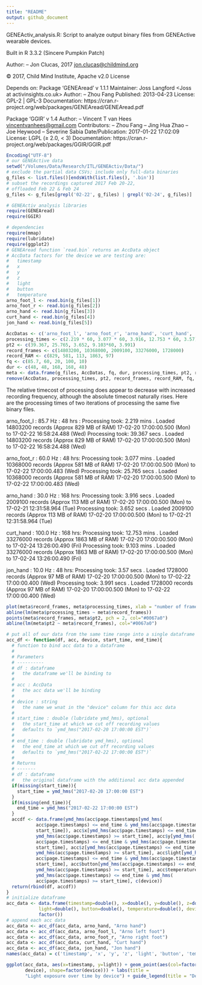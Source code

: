 ```yaml
---
title: "README"
output: github_document
---
```


GENEActiv_analysis.R: Script to analyze output binary files from GENEActive wearable devices.

Built in R 3.3.2 (Sincere Pumpkin Patch)
 
Author:
   – Jon Clucas, 2017 <jon.clucas@childmind.org>
  
© 2017, Child Mind Institute, Apache v2.0 License
  
Depends on:
  Package 'GENEAread' v 1.1.1
    Maintainer:
      Joss Langford <Joss at activinsights.co.uk>
    Author:
      – Zhou Fang
  Published: 2013-04-23
  License: GPL-2 | GPL-3
  Documentation:
    https://cran.r-project.org/web/packages/GENEAread/GENEAread.pdf
      
  Package 'GGIR' v 1.4
    Author:
      – Vincent T van Hees <vincentvanhees@gmail.com>
    Contributors:
      – Zhou Fang
      – Jing Hua Zhao
      – Joe Heywood
      – Severine Sabia
    Date/Publication: 2017-01-22 17:02:09
    License: LGPL (≥ 2.0, < 3)
    Documentation:
      https://cran.r-project.org/web/packages/GGIR/GGIR.pdf

```r
Encoding("UTF-8")
# our GENEActive data
setwd("/Volumes/Data/Research/ITL/GENEActiv/Data/")
# exclude the partial data CSVs; include only full-data binaries
g_files <- list.files()[endsWith(list.files(), '.bin')]
# subset the recordings captured 2017 Feb 20-22,
# offloaded Feb 22 & Feb 24
g_files <- g_files[grepl('02-22', g_files) | grepl('02-24', g_files)]

# GENEActiv analysis libraries
require(GENEAread)
require(GGIR)

# dependencies
require(mmap)
require(lubridate)
require(ggplot2)
# GENEAread function `read.bin` returns an AccData object
# AccData factors for the device we are testing are:
#   timestamp
#   x
#   y
#   z
#   light
#   button
#   temperature
arno_foot_l <- read.bin(g_files[1])
arno_foot_r <- read.bin(g_files[2])
arno_hand <- read.bin(g_files[3])
curt_hand <- read.bin(g_files[4])
jon_hand <- read.bin(g_files[5])

AccDatas <- c('arno_foot_l', 'arno_foot_r', 'arno_hand', 'curt_hand', 'jon_hand')
processing_times <- c(2.219 * 60, 3.077 * 60, 3.916, 12.753 * 60, 3.57)
pt2 <- c(39.367, 25.765, 3.652, 9.103*60, 3.991)
record_frames <- c(14803200, 10368000, 2009100, 33276000, 1728000)
record_RAM <- c(829, 581, 113, 1863, 97)
fq <- c(85.7, 60, 20, 100, 10)
dur <- c(48, 48, 168, 168, 48)
meta <- data.frame(g_files, AccDatas, fq, dur, processing_times, pt2, record_frames, record_RAM)
remove(AccDatas, processing_times, pt2, record_frames, record_RAM, fq, dur)
```

The relative timecost of processing does appear to decrease with increased recording frequency, although the absolute timecost naturally rises. Here are the processing times of two iterations of processing the same five binary files.

arno_foot_l : 85.7 Hz : 48 hrs :
Processing took: 2.219 mins .
Loaded 14803200 records (Approx  829 MB of RAM)
17-02-20 17:00:00.500 (Mon)  to  17-02-22 16:58:24.488 (Wed) 
Processing took: 39.367 secs .
Loaded 14803200 records (Approx  829 MB of RAM)
17-02-20 17:00:00.500 (Mon)  to  17-02-22 16:58:24.488 (Wed) 

arno_foot_r : 60.0 Hz : 48 hrs:
Processing took: 3.077 mins .
Loaded 10368000 records (Approx  581 MB of RAM)
17-02-20 17:00:00.500 (Mon)  to  17-02-22 17:00:00.483 (Wed) 
Processing took: 25.765 secs .
Loaded 10368000 records (Approx  581 MB of RAM)
17-02-20 17:00:00.500 (Mon)  to  17-02-22 17:00:00.483 (Wed) 

arno_hand : 30.0 Hz : 168 hrs:
Processing took: 3.916 secs .
Loaded 2009100 records (Approx  113 MB of RAM)
17-02-20 17:00:00.500 (Mon)  to  17-02-21 12:31:58.964 (Tue) 
Processing took: 3.652 secs .
Loaded 2009100 records (Approx  113 MB of RAM)
17-02-20 17:00:00.500 (Mon)  to  17-02-21 12:31:58.964 (Tue)

curt_hand : 100.0 Hz : 168 hrs:
Processing took: 12.753 mins .
Loaded 33276000 records (Approx  1863 MB of RAM)
17-02-20 17:00:00.500 (Mon)  to  17-02-24 13:26:00.490 (Fri)
Processing took: 9.103 mins .
Loaded 33276000 records (Approx  1863 MB of RAM)
17-02-20 17:00:00.500 (Mon)  to  17-02-24 13:26:00.490 (Fri) 

jon_hand : 10.0 Hz : 48 hrs:
Processing took: 3.57 secs .
Loaded 1728000 records (Approx  97 MB of RAM)
17-02-20 17:00:00.500 (Mon)  to  17-02-22 17:00:00.400 (Wed) 
Processing took: 3.991 secs .
Loaded 1728000 records (Approx  97 MB of RAM)
17-02-20 17:00:00.500 (Mon)  to  17-02-22 17:00:00.400 (Wed) 

```r
plot(meta$record_frames, meta$processing_times, xlab = "number of frames captured", ylab = "processing time", main="Processing Time by number of frames captured, 2 trials")
abline(lm(meta$processing_times ~ meta$record_frames))
points(meta$record_frames, meta$pt2, pch = 2, col="#0067a0")
abline(lm(meta$pt2 ~ meta$record_frames), col="#0067a0")
```

```r
# put all of our data from the same time range into a single dataframe
acc_df <- function(df, acc, device, start_time, end_time){
  # function to bind acc data to a dataframe
  # 
  # Parameters
  # ----------
  # df : dataframe
  #   the dataframe we'll be binding to
  # 
  # acc : AccData
  #   the acc data we'll be binding
  #   
  # device : string
  #   the name we wnat in the "device" column for this acc data
  # 
  # start_time : double (lubridate ymd_hms), optional
  #   the start_time at which we cut off recording values
  #   defaults to `ymd_hms("2017-02-20 17:00:00 EST")`
  #   
  # end_time : double (lubridate ymd_hms), optional
  #   the end_time at which we cut off recording values
  #   defaults to `ymd_hms("2017-02-22 17:00:00 EST")`
  # 
  # Returns
  # -------
  # df : dataframe
  #   the original dataframe with the additional acc data appended
  if(missing(start_time)){
    start_time = ymd_hms("2017-02-20 17:00:00 EST")
  }
  if(missing(end_time)){
    end_time = ymd_hms("2017-02-22 17:00:00 EST")
  }
  accdf <- data.frame(ymd_hms(acc$page.timestamps[ymd_hms(
           acc$page.timestamps) <= end_time & ymd_hms(acc$page.timestamps) >= 
           start_time]), acc$x[ymd_hms(acc$page.timestamps) <= end_time & 
           ymd_hms(acc$page.timestamps) >= start_time], acc$y[ymd_hms(
           acc$page.timestamps) <= end_time & ymd_hms(acc$page.timestamps) >= 
           start_time], acc$z[ymd_hms(acc$page.timestamps) <= end_time &
           ymd_hms(acc$page.timestamps) >= start_time], acc$light[ymd_hms(
           acc$page.timestamps) <= end_time & ymd_hms(acc$page.timestamps) >= 
           start_time], acc$button[ymd_hms(acc$page.timestamps) <= end_time & 
           ymd_hms(acc$page.timestamps) >= start_time], acc$temperature[
           ymd_hms(acc$page.timestamps) <= end_time & ymd_hms(
           acc$page.timestamps) >= start_time], c(device))
  return(rbind(df, accdf))
}
# initialize dataframe
acc_data <- data.frame(timestamp=double(), x=double(), y=double(), z=double(), 
            light=double(), button=double(), temperature=double(), device=
            factor())
# append each acc data
acc_data <- acc_df(acc_data, arno_hand, "Arno hand")
acc_data <- acc_df(acc_data, arno_foot_l, "Arno left foot")
acc_data <- acc_df(acc_data, arno_foot_r, "Arno right foot")
acc_data <- acc_df(acc_data, curt_hand, "Curt hand")
acc_data <- acc_df(acc_data, jon_hand, "Jon hand")
names(acc_data) = c('timestamp', 'x', 'y', 'z', 'light', 'button', 'temperature', 'device')
```

```r
ggplot(acc_data, aes(x=timestamp, y=light)) + geom_point(aes(col=factor(
       device), shape=factor(device))) + labs(title = 
       "Light exposure over time by device") + guide_legend(title = "Device")
```


